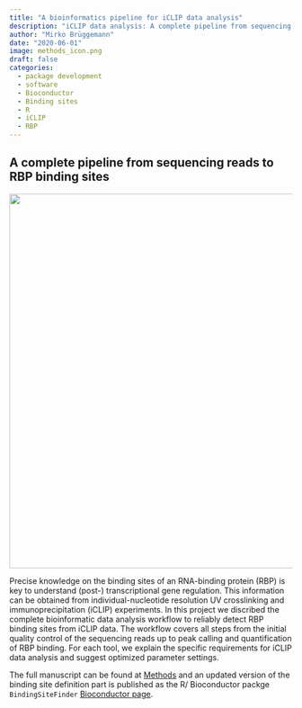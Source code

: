 ```yaml
---
title: "A bioinformatics pipeline for iCLIP data analysis"
description: "iCLIP data analysis: A complete pipeline from sequencing reads to RBP binding sites"
author: "Mirko Brüggemann"
date: "2020-06-01"
image: methods_icon.png
draft: false
categories:
  - package development
  - software
  - Bioconductor
  - Binding sites
  - R
  - iCLIP
  - RBP
---
```


## A complete pipeline from sequencing reads to RBP binding sites

![](./methods.png){width="666"}

Precise knowledge on the binding sites of an RNA-binding protein (RBP) is key to understand (post-) transcriptional gene regulation. This information can be obtained from individual-nucleotide resolution UV crosslinking and immunoprecipitation (iCLIP) experiments. In this project we discribed the complete bioinformatic data analysis workflow to reliably detect RBP binding sites from iCLIP data. The workflow covers all steps from the initial quality control of the sequencing reads up to peak calling and quantification of RBP binding. For each tool, we explain the specific requirements for iCLIP data analysis and suggest optimized parameter settings.

The full manuscript can be found at [Methods](https://www.sciencedirect.com/science/article/pii/S1046202318304948) and an updated version of the binding site definition part is published as the R/ Bioconductor packge `BindingSiteFinder` [Bioconductor page](https://bioconductor.org/packages/release/bioc/html/BindingSiteFinder.html).
